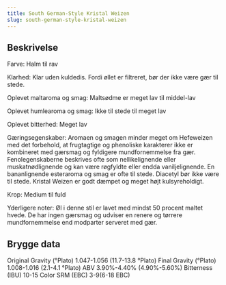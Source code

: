 ```yaml
---
title: South German-Style Kristal Weizen
slug: south-german-style-kristal-weizen
---
```


## Beskrivelse
Farve: Halm til rav

Klarhed: Klar uden kuldedis. Fordi øllet er filtreret, bør der ikke være gær til stede.

Oplevet maltaroma og smag: Maltsødme er meget lav til middel-lav

Oplevet humlearoma og smag: Ikke til stede til meget lav

Oplevet bitterhed: Meget lav

Gæringsegenskaber: Aromaen og smagen minder meget om Hefeweizen med det forbehold, at frugtagtige og phenoliske karakterer ikke er kombineret med gærsmag og fyldigere mundfornemmelse fra gær. Fenolegenskaberne beskrives ofte som nellikelignende eller muskatnødlignende og kan være røgfyldte eller endda vaniljelignende. En bananlignende esteraroma og smag er ofte til stede. Diacetyl bør ikke være til stede. Kristal Weizen er godt dæmpet og meget højt kulsyreholdigt.

Krop: Medium til fuld

Yderligere noter: Øl i denne stil er lavet med mindst 50 procent maltet hvede. De har ingen gærsmag og udviser en renere og tørrere mundfornemmelse end modparter serveret med gær.



## Brygge data
Original Gravity (°Plato) 1.047-1.056 (11.7-13.8 °Plato)
Final Gravity  (°Plato) 1.008-1.016 (2.1-4.1 °Plato)
ABV 3.90%-4.40% (4.90%-5.60%)
Bitterness (IBU) 10-15
Color SRM (EBC) 3-9(6-18 EBC)					

